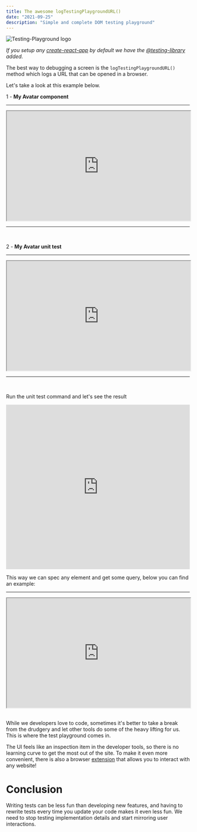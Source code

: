 ```yaml
---
title: The awesome logTestingPlaygroundURL()
date: "2021-09-25"
description: "Simple and complete DOM testing playground"
---
```


<div className="flex items-center justify-center mb-3">
    <img src="/images/testing-library.png" alt="Testing-Playground logo" />
</div>

*If you setup any [create-react-app](https://reactjs.org/docs/create-a-new-react-app.html) by default we have the [@testing-library](https://testing-library.com/docs/react-testing-library/intro/) added.*


The best way to debugging a screen is the `logTestingPlaygroundURL()` method which logs a URL that can be opened in a browser.

Let's take a look at this example below.


1 - **My Avatar component**
<hr />

<iframe src="https://stackblitz.com/edit/react-ze3nvd?embed=1&file=src/Avatar.js&hideNavigation=1&view=editor" height="300" width="100%"></iframe>
<hr />

<br />

2 - **My Avatar unit test**
<hr />

<iframe src="https://stackblitz.com/edit/react-ze3nvd?embed=1&file=src/Avatar.test.js&hideNavigation=1&view=editor" height="300" width="100%"></iframe>
<hr /><br />

Run the unit test command and let's see the result 

<iframe src="https://testing-playground.com/embed/ff0081a05e5c86665b979bb073d3d100/25e46390f468787978af137be3f466687af9c982?panes=markup,preview" height="450" width="100%" scrolling="no" frameBorder="0" title="Testing Playground"></iframe>

This way we can spec any element and get some query, below you can find an example:

<hr />

<iframe src="https://stackblitz.com/edit/react-ze3nvd?embed=1&file=src/Avatar.test1.js&hideNavigation=1&view=editor" height="300" width="100%"></iframe>
<br />
<br />


While we developers love to code, sometimes it's better to take a break from the drudgery and let other tools do some of the heavy lifting for us. This is where the test playground comes in.

The UI feels like an inspection item in the developer tools, so there is no learning curve to get the most out of the site. To make it even more convenient, there is also a browser [extension](https://chrome.google.com/webstore/detail/testing-playground/hejbmebodbijjdhflfknehhcgaklhano?hl=en) that allows you to interact with any website!

# Conclusion

Writing tests can be less fun than developing new features, and having to rewrite tests every time you update your code makes it even less fun. We need to stop testing implementation details and start mirroring user interactions.

